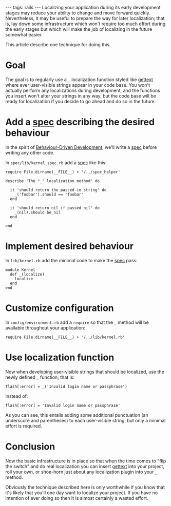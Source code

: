 ---
tags: rails
---
Localizing your application during its early development stages may reduce your ability to change and move forward quickly. Nevertheless, it may be useful to prepare the way for later localization; that is, lay down some infrastructure which won't require too much effort during the early stages but which will make the job of localizing in the future somewhat easier.

This article describe one technique for doing this.

= Goal =

The goal is to regularly use a <tt>_</tt> localization function styled like [[gettext]] where ever user-visible strings appear in your code base. You won't actually perform any localizations during development, and the functions you insert won't alter your strings in any way, but the code base will be ready for localization if you decide to go ahead and do so in the future.

= Add a [[spec]] describing the desired behaviour =

In the spirit of [[Behaviour-Driven Development]], we'll write a [[spec]] before writing any other code.

In <tt>spec/lib/kernel_spec.rb</tt> add a [[spec]] like this:

<pre>require File.dirname(__FILE__) + '/../spec_helper'

describe 'The "_" localization method' do
  
  it 'should return the passed-in string' do
    _('foobar').should == 'foobar'
  end
  
  it 'should return nil if passed nil' do
    _(nil).should be_nil
  end
  
end</pre>

= Implement desired behaviour =

In <tt>lib/kernel.rb</tt> add the minimal code to make the [[spec]] pass:

<pre>module Kernel
  def _(localize)
    localize
  end
end</pre>

= Customize configuration =

In <tt>config/environment.rb</tt> add a <tt>require</tt> so that the <tt>_</tt> method will be available throughout your application:

<pre>require File.dirname(__FILE__) + '/../lib/kernel.rb'</pre>

= Use localization function =

Now when developing user-visible strings that should be localized, use the newly defined <tt>_</tt> function; that is:

<pre>flash[:error] = _('Invalid login name or passphrase')</pre>

Instead of:

<pre>flash[:error] = 'Invalid login name or passphrase'</pre>

As you can see, this entails adding some additional punctuation (an underscore and parentheses) to each user-visible string, but only a minimal effort is required.

= Conclusion =

Now the basic infrastructure is in place so that when the time comes to "flip the switch" and do real localization you can insert [[gettext]] into your project, roll your own, or shoe-horn just about any localization plugin into your <tt>_</tt> method.

Obviously the technique described here is only worthwhile if you know that it's likely that you'll one day want to localize your project. If you have no intention of ever doing so then it is almost certainly a wasted effort.
